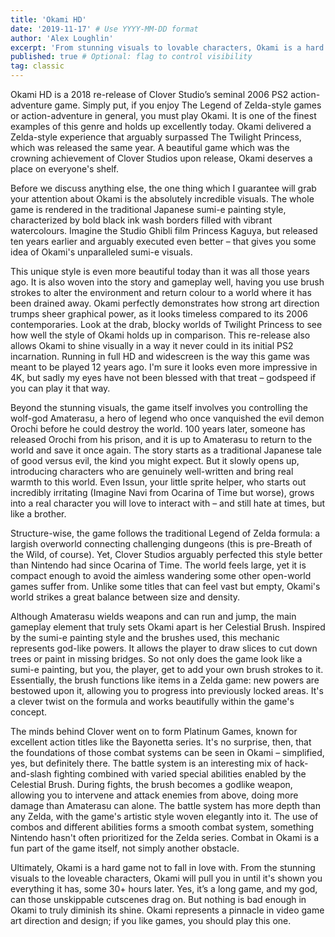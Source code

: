 ```yaml
---
title: 'Okami HD'
date: '2019-11-17' # Use YYYY-MM-DD format
author: 'Alex Loughlin'
excerpt: 'From stunning visuals to lovable characters, Okami is a hard game not to fall in love with'
published: true # Optional: flag to control visibility
tag: classic
---
```


Okami HD is a 2018 re-release of Clover Studio’s seminal 2006 PS2 action-adventure game. Simply put, if you enjoy The Legend of Zelda-style games or action-adventure in general, you must play Okami. It is one of the finest examples of this genre and holds up excellently today. Okami delivered a Zelda-style experience that arguably surpassed The Twilight Princess, which was released the same year. A beautiful game which was the crowning achievement of Clover Studios upon release, Okami deserves a place on everyone's shelf.

Before we discuss anything else, the one thing which I guarantee will grab your attention about Okami is the absolutely incredible visuals. The whole game is rendered in the traditional Japanese sumi-e painting style, characterized by bold black ink wash borders filled with vibrant watercolours. Imagine the Studio Ghibli film Princess Kaguya, but released ten years earlier and arguably executed even better – that gives you some idea of Okami's unparalleled sumi-e visuals.

This unique style is even more beautiful today than it was all those years ago. It is also woven into the story and gameplay well, having you use brush strokes to alter the environment and return colour to a world where it has been drained away. Okami perfectly demonstrates how strong art direction trumps sheer graphical power, as it looks timeless compared to its 2006 contemporaries. Look at the drab, blocky worlds of Twilight Princess to see how well the style of Okami holds up in comparison.
This re-release also allows Okami to shine visually in a way it never could in its initial PS2 incarnation. Running in full HD and widescreen is the way this game was meant to be played 12 years ago. I'm sure it looks even more impressive in 4K, but sadly my eyes have not been blessed with that treat – godspeed if you can play it that way.

Beyond the stunning visuals, the game itself involves you controlling the wolf-god Amaterasu, a hero of legend who once vanquished the evil demon Orochi before he could destroy the world. 100 years later, someone has released Orochi from his prison, and it is up to Amaterasu to return to the world and save it once again. The story starts as a traditional Japanese tale of good versus evil, the kind you might expect. But it slowly opens up, introducing characters who are genuinely well-written and bring real warmth to this world. Even Issun, your little sprite helper, who starts out incredibly irritating (Imagine Navi from Ocarina of Time but worse), grows into a real character you will love to interact with – and still hate at times, but like a brother.

Structure-wise, the game follows the traditional Legend of Zelda formula: a largish overworld connecting challenging dungeons (this is pre-Breath of the Wild, of course). Yet, Clover Studios arguably perfected this style better than Nintendo had since Ocarina of Time. The world feels large, yet it is compact enough to avoid the aimless wandering some other open-world games suffer from. Unlike some titles that can feel vast but empty, Okami's world strikes a great balance between size and density.

Although Amaterasu wields weapons and can run and jump, the main gameplay element that truly sets Okami apart is her Celestial Brush. Inspired by the sumi-e painting style and the brushes used, this mechanic represents god-like powers. It allows the player to draw slices to cut down trees or paint in missing bridges. So not only does the game look like a sumi-e painting, but you, the player, get to add your own brush strokes to it. Essentially, the brush functions like items in a Zelda game: new powers are bestowed upon it, allowing you to progress into previously locked areas. It's a clever twist on the formula and works beautifully within the game's concept.

The minds behind Clover went on to form Platinum Games, known for excellent action titles like the Bayonetta series. It's no surprise, then, that the foundations of those combat systems can be seen in Okami – simplified, yes, but definitely there. The battle system is an interesting mix of hack-and-slash fighting combined with varied special abilities enabled by the Celestial Brush. During fights, the brush becomes a godlike weapon, allowing you to intervene and attack enemies from above, doing more damage than Amaterasu can alone. The battle system has more depth than any Zelda, with the game's artistic style woven elegantly into it. The use of combos and different abilities forms a smooth combat system, something Nintendo hasn't often prioritized for the Zelda series. Combat in Okami is a fun part of the game itself, not simply another obstacle.

Ultimately, Okami is a hard game not to fall in love with. From the stunning visuals to the loveable characters, Okami will pull you in until it's shown you everything it has, some 30+ hours later. Yes, it’s a long game, and my god, can those unskippable cutscenes drag on. But nothing is bad enough in Okami to truly diminish its shine. Okami represents a pinnacle in video game art direction and design; if you like games, you should play this one.

